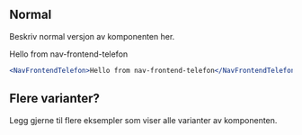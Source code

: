 
## Normal

Beskriv normal versjon av komponenten her.

<Example>
    <NavFrontendTelefon>Hello from nav-frontend-telefon</NavFrontendTelefon>
</Example>

```jsx
<NavFrontendTelefon>Hello from nav-frontend-telefon</NavFrontendTelefon>
```

## Flere varianter?

Legg gjerne til flere eksempler som viser alle varianter av komponenten.